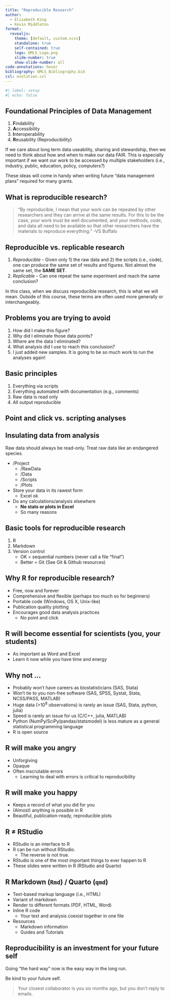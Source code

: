 ```yaml
---
title: "Reproducible Research"
author:
  - Elizabeth King
  - Kevin Middleton
format:
  revealjs:
    theme: [default, custom.scss]
    standalone: true
    self-contained: true
    logo: QMLS_Logo.png
    slide-number: true
    show-slide-number: all
code-annotations: hover
bibliography: QMLS_Bibliography.bib
csl: evolution.csl
---
```


```r
#| label: setup
#| echo: false
```


## Foundational Principles of Data Management {.smaller}

1. **F**indability
2. **A**ccessibility
3. **I**nteroperability
4. **R**eusability (Reproducibility)

\bigskip If we care about long term data useability, sharing and stewardship, then we need to think about how and when to make our data FAIR. This is especially important if we want our work to be accessed by multiple stakeholders (i.e., industry, public, education, policy, *computers?*)

\bigskip These ideas will come in handy when writing future "data management plans" required for many grants.


## What is reproducible research?

> "By reproducible, I mean that your work can be repeated by other researchers and they can arrive at the same results. For this to be the case, your work must be well documented, and your methods, code, and data all need to be available so that other researchers have the materials to reproduce everything." -VS Buffalo


## Reproducible vs. replicable research

1. *Reproducible* - Given only 1) the raw data and 2) the scripts (i.e., code), one can produce the same set of results and figures. Not almost the same set, the **SAME SET**.
1. *Replicable* - Can one repeat the same experiment and reach the same conclusion?

In this class, when we discuss reproducible research, this is what we will mean. Outside of this course, these terms are often used more generally or interchangeably. 


## Problems you are trying to avoid

1. How did I make this figure?
1. Why did I eliminate those data points?
1. Where are the data I eliminated?
1. What analysis did I use to reach this conclusion?
1. I just added new samples. It is going to be so much work to run the analyses again!


## Basic principles

1. Everything via scripts
1. Everything automated with documentation (e.g., comments)
1. Raw data is read only
1. All output reproducible


## Point and click vs. scripting analyses


## Insulating data from analysis {.smaller}

Raw data should always be read-only. Treat raw data like an endangered species.

- /Project
    - /RawData
    - /Data
    - /Scripts
    - /Plots

- Store your data in its rawest form
    - Excel ok
- Do any calculations/analysis elsewhere
    - **No stats or plots in Excel**
    - So many reasons


## Basic tools for reproducible research

1. R
1. Markdown
1. Version control
    - OK = sequential numbers (never call a file "final")
    - Better = Git (See Git & Github resources)


## Why R for reproducible research?

- Free, now and forever
- Comprehensive and flexible (perhaps too much so for beginners)
- Portable code (Windows, OS X, Unix-like)
- Publication quality plotting
- Encourages good data analysis practices
    - No point and click


## R will become essential for scientists (you, your students)

- As important as Word and Excel
- Learn it now while you have time and energy


## Why not ...

- Probably won't have careers as biostatisticians (SAS, Stata)
- Won't tie to you non-free software (SAS, SPSS, Systat, Stata, NCSS/PASS, MATLAB)
- Huge data (>$10^8$ observations) is rarely an issue (SAS, Stata, python, julia)
- Speed is rarely an issue for us (C/C++, julia, MATLAB)
- Python (NumPy/SciPy/pandas/statsmodel) is less mature as a general statistical programming language
- R is open source


## R will make you angry

- Unforgiving
- Opaque
- Often inscrutable errors
    - Learning to deal with errors is critical to reproducibility


## R will make you happy

- Keeps a record of what you did for you
- (Almost) anything is possible in R
- Beautiful, publication-ready, reproducible plots


## R $\neq$ RStudio

- RStudio is an interface to R
- R can be run without RStudio.
    - The reverse is not true.
- RStudio is one of the most important things to ever happen to R
- These slides were written in R (RStudio and Quarto)


## R Markdown (`Rmd`) / Quarto (`qmd`)

- Text-based markup language (i.e., HTML)
- Variant of markdown
- Render to different formats (PDF, HTML, Word)
- Inline R code
    - Your text and analysis coexist together in one file
- Resources
    - Markdown information
    - Guides and Tutorials
    

## Reproducibility is an investment for your future self

Going "the hard way" now is the easy way in the long run.

Be kind to your future self.

> Your closest collaborator is you six months ago, but you don't reply to emails.


